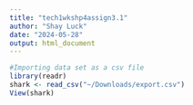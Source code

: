 ```yaml
---
title: "tech1wkshp4assign3.1"
author: "Shay Luck"
date: "2024-05-28"
output: html_document
---
```


```r
#Importing data set as a csv file
library(readr)
shark <- read_csv("~/Downloads/export.csv")
View(shark)
```


```r

```


```r

```

